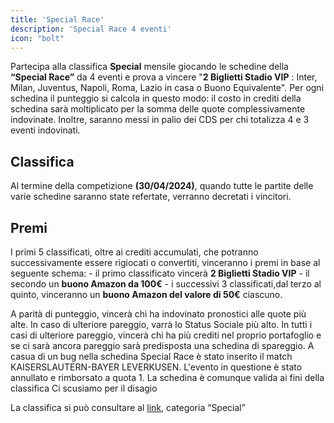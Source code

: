 ```yaml
---
title: 'Special Race'
description: 'Special Race 4 eventi'
icon: "bolt"
---
```


Partecipa alla classifica **Special** mensile giocando le schedine della **“Special Race”** 
da 4 eventi e prova a vincere "**2 Biglietti Stadio VIP** : Inter, Milan, Juventus, Napoli, Roma, 
Lazio in casa o Buono Equivalente". Per ogni schedina il punteggio si calcola in questo modo: il 
costo in crediti della schedina sarà moltiplicato per la somma delle quote complessivamente 
indovinate. Inoltre, saranno messi in palio dei CDS per chi totalizza 4 e 3 eventi indovinati.

## Classifica 
Al termine della competizione **(30/04/2024)**, quando tutte le partite delle varie 
schedine saranno state refertate, verranno decretati i vincitori. 

## Premi 
I primi 5 classificati, oltre ai crediti accumulati, che potranno successivamente essere 
rigiocati o convertiti, vinceranno i premi in base al seguente schema:
    - il primo classificato vincerà **2 Biglietti Stadio VIP**
    - il secondo un **buono Amazon da 100€**
    - i successivi 3 classificati,dal terzo al quinto, vinceranno un **buono Amazon del valore di 50€** ciascuno. 

<Note>
A parità di punteggio, vincerà chi ha indovinato pronostici alle quote più alte. In caso di ulteriore pareggio, varrà lo 
Status Sociale più alto. In tutti i casi di ulteriore pareggio, vincerà chi ha più crediti nel proprio 
portafoglio e se ci sarà ancora pareggio sarà predisposta una schedina di spareggio. 
</Note>

<Warning>
A casua di un bug nella schedina Special Race è stato inserito il match KAISERSLAUTERN-BAYER LEVERKUSEN.
L'evento in questione è stato annullato e rimborsato a quota 1.
La schedina è comunque valida ai fini della classifica
Ci scusiamo per il disagio 
</Warning>

La classifica si può consultare al [link](https://corrieredellosport.fun/ranking), categoria “Special”